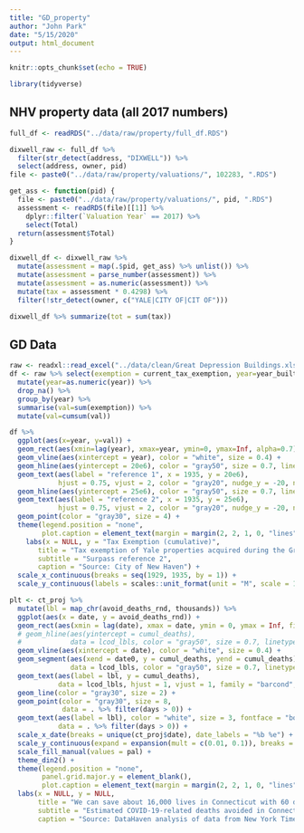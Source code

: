 ```yaml
---
title: "GD_property"
author: "John Park"
date: "5/15/2020"
output: html_document
---
```


```r
knitr::opts_chunk$set(echo = TRUE)
```
```r
library(tidyverse)
```

## NHV property data (all 2017 numbers)
```r
full_df <- readRDS("../data/raw/property/full_df.RDS")

dixwell_raw <- full_df %>% 
  filter(str_detect(address, "DIXWELL")) %>% 
  select(address, owner, pid)
file <- paste0("../data/raw/property/valuations/", 102283, ".RDS")

get_ass <- function(pid) {
  file <- paste0("../data/raw/property/valuations/", pid, ".RDS")
  assessment <- readRDS(file)[[1]] %>% 
    dplyr::filter(`Valuation Year` == 2017) %>% 
    select(Total)
  return(assessment$Total)
}

dixwell_df <- dixwell_raw %>% 
  mutate(assessment = map(.$pid, get_ass) %>% unlist()) %>% 
  mutate(assessment = parse_number(assessment)) %>% 
  mutate(assessment = as.numeric(assessment)) %>% 
  mutate(tax = assessment * 0.4298) %>% 
  filter(!str_detect(owner, c("YALE|CITY OF|CIT OF")))

dixwell_df %>% summarize(tot = sum(tax))
```




## GD Data
```r
raw <- readxl::read_excel("../data/clean/Great Depression Buildings.xlsx") %>% janitor::clean_names()
df <- raw %>% select(exemption = current_tax_exemption, year=year_built) %>% 
  mutate(year=as.numeric(year)) %>% 
  drop_na() %>% 
  group_by(year) %>% 
  summarise(val=sum(exemption)) %>% 
  mutate(val=cumsum(val))
```

```r
df %>% 
  ggplot(aes(x=year, y=val)) +
  geom_rect(aes(xmin=lag(year), xmax=year, ymin=0, ymax=Inf, alpha=0.7)) +
  geom_vline(aes(xintercept = year), color = "white", size = 0.4) +
  geom_hline(aes(yintercept = 20e6), color = "gray50", size = 0.7, linetype = "22") +
  geom_text(aes(label = "reference 1", x = 1935, y = 20e6),
            hjust = 0.75, vjust = 2, color = "gray20", nudge_y = -20, nudge_x = 0, size = 2.5) +
  geom_hline(aes(yintercept = 25e6), color = "gray50", size = 0.7, linetype = "22") +
  geom_text(aes(label = "reference 2", x = 1935, y = 25e6),
            hjust = 0.75, vjust = 2, color = "gray20", nudge_y = -20, nudge_x = 0, size = 2.5) +
  geom_point(color = "gray30", size = 4) +
  theme(legend.position = "none",
        plot.caption = element_text(margin = margin(2, 2, 1, 0, "lines"))) +
    labs(x = NULL, y = "Tax Exemption (cumulative)",
       title = "Tax exemption of Yale properties acquired during the Great Depression",
       subtitle = "Surpass reference 2",
       caption = "Source: City of New Haven") +
  scale_x_continuous(breaks = seq(1929, 1935, by = 1)) +
  scale_y_continuous(labels = scales::unit_format(unit = "M", scale = 1e-6))
```


```r
plt <- ct_proj %>%
  mutate(lbl = map_chr(avoid_deaths_rnd, thousands)) %>%
  ggplot(aes(x = date, y = avoid_deaths_rnd)) +
  geom_rect(aes(xmin = lag(date), xmax = date, ymin = 0, ymax = Inf, fill = as.factor(days)), alpha = 0.7) +
  # geom_hline(aes(yintercept = cumul_deaths),
  #            data = lcod_lbls, color = "gray50", size = 0.7, linetype = "22") +
  geom_vline(aes(xintercept = date), color = "white", size = 0.4) +
  geom_segment(aes(xend = date0, y = cumul_deaths, yend = cumul_deaths),
               data = lcod_lbls, color = "gray50", size = 0.7, linetype = "22") +
  geom_text(aes(label = lbl, y = cumul_deaths),
            data = lcod_lbls, hjust = 1, vjust = 1, family = "barcond", color = "gray20", nudge_y = -150, nudge_x = -1, size = 2.6) +
  geom_line(color = "gray30", size = 2) +
  geom_point(color = "gray30", size = 8, 
             data = . %>% filter(days > 0)) +
  geom_text(aes(label = lbl), color = "white", size = 3, fontface = "bold", family = "barcond", 
            data = . %>% filter(days > 0)) +
  scale_x_date(breaks = unique(ct_proj$date), date_labels = "%b %e") +
  scale_y_continuous(expand = expansion(mult = c(0.01, 0.1)), breaks = NULL) +
  scale_fill_manual(values = pal) +
  theme_din2() +
  theme(legend.position = "none",
        panel.grid.major.y = element_blank(),
        plot.caption = element_text(margin = margin(2, 2, 1, 0, "lines"))) +
  labs(x = NULL, y = NULL,
       title = "We can save about 16,000 lives in Connecticut with 60 days of social distancing.\nThat's the number that die each year from heart disease, stroke, and cancer combined.",
       subtitle = "Estimated COVID-19-related deaths avoided in Connecticut versus social distancing end date, 2020",
       caption = "Source: DataHaven analysis of data from New York Times models, CDC 2014–2016 mortality counts (WONDER),\nand US Census Bureau 2019 population estimates.")

```









